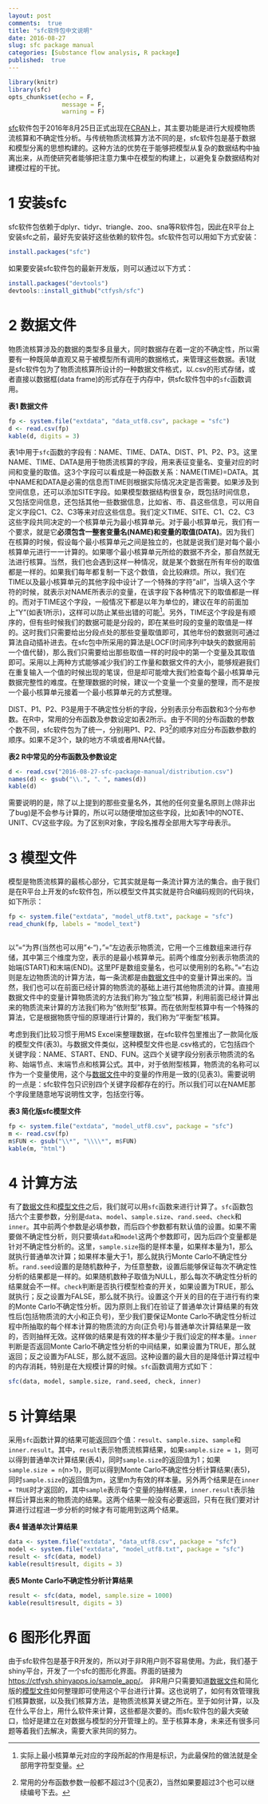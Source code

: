 ```yaml
---
layout: post
comments:  true
title: "sfc软件包中文说明"
date: 2016-08-27
slug: sfc package manual
categories: [Substance flow analysis, R package]
published:  true
---
```


```r
library(knitr)
library(sfc)
opts_chunk$set(echo = F,
               message = F,
               warning = F)
```

[sfc](https://cran.r-project.org/web/packages/sfc/index.html)软件包于2016年8月25日正式出现在[CRAN](https://cran.r-project.org/)上，其主要功能是进行大规模物质流核算和不确定性分析。与传统物质流核算方法不同的是，sfc软件包是基于数据和模型分离的思想构建的。这种方法的优势在于能够把模型从复杂的数据结构中抽离出来，从而使研究者能够把注意力集中在模型的构建上，以避免复杂数据结构对建模过程的干扰。

# 1 安装sfc

sfc软件包依赖于dplyr、tidyr、triangle、zoo、sna等R软件包，因此在R平台上安装sfc之前，最好先安装好这些依赖的软件包。sfc软件包可以用如下方式安装：

```r
install.packages("sfc")
```

如果要安装sfc软件包的最新开发版，则可以通过以下方式：

```r
install.packages("devtools")
devtools::install_github("ctfysh/sfc")
```

# 2 数据文件 {#data}

物质流核算涉及的数据的类型多且量大，同时数据存在着一定的不确定性，所以需要有一种既简单直观又易于被模型所有调用的数据格式，来管理这些数据。表1就是sfc软件包为了物质流核算所设计的一种数据文件格式，以.csv的形式存储，或者直接以数据框(data frame)的形式存在于内存中，供sfc软件包中的`sfc`函数调用。

<!--more-->

**表1 数据文件**
```r
fp <- system.file("extdata", "data_utf8.csv", package = "sfc")
d <- read.csv(fp)
kable(d, digits = 3)
```

表1中用于`sfc`函数的字段有：NAME、TIME、DATA、DIST、P1、P2、P3。这里NAME、TIME、DATA是用于物质流核算的字段，用来表征变量名、变量对应的时间和变量的取值。这3个字段可以看成是一种函数关系：NAME(TIME)=DATA。其中NAME和DATA是必需的信息而TIME则根据实际情况决定是否需要。如果涉及到空间信息，还可以添加SITE字段。如果模型数据结构很复杂，既包括时间信息，又包括空间信息，还包括其他一些数据信息，比如省、市、县这些信息，可以用自定义字段C1、C2、C3等来对应这些信息。我们定义TIME、SITE、C1、C2、C3这些字段共同决定的一个核算单元为最小核算单元。对于最小核算单元，我们有一个要求，就是它**必须包含一整套变量名(NAME)和变量的取值(DATA)**。因为我们在核算的时候，假设每个最小核算单元之间是独立的，也就是说我们是对每个最小核算单元进行一一计算的。如果哪个最小核算单元所给的数据不齐全，那自然就无法进行核算。当然，我们也会遇到这样一种情况，就是某个数据在所有年份的取值都是一样的。如果我们每年都复制一下这个数值，会比较麻烦。所以，我们在TIME以及最小核算单元的其他字段中设计了一个特殊的字符"all"，当填入这个字符的时候，就表示对NAME所表示的变量，在该字段下各种情况下的取值都是一样的。而对于TIME这个字段，一般情况下都是以年为单位的，建议在年的前面加上"Y"(如表1所示)，这样可以防止某些出错的可能[^1]。另外，TIME这个字段是有顺序的，但有些时候我们的数据可能是分段的，即在某些时段的变量的取值是一样的。这时我们只需要给出分段点处的那些变量取值即可，其他年份的数据则可通过算法自动插补进去。在sfc包中所采用的算法是LOCF(时间序列中缺失的数据用前一个值代替)，那么我们只需要给出那些取值一样的时段中的第一个变量及其取值即可。采用以上两种方式能够减少我们的工作量和数据文件的大小，能够规避我们在重复输入一个值的时候出现的笔误，但是却可能增大我们检查每个最小核算单元数据完整性的难度。在整理数据的时候，建议一个变量一个变量的整理，而不是按一个最小核算单元接着一个最小核算单元的方式整理。

[^1]: 实际上最小核算单元对应的字段所起的作用是标识，为此最保险的做法就是全部用字符型变量。

DIST、P1、P2、P3是用于不确定性分析的字段，分别表示分布函数和3个分布参数。在R中，常用的分布函数及参数设定如表2所示。由于不同的分布函数的参数个数不同，sfc软件包为了统一，分别用P1、P2、P3[^2]的顺序对应分布函数参数的顺序。如果不足3个，缺的地方不填或者用NA代替。

[^2]: 常用的分布函数参数一般都不超过3个(见表2)，当然如果要超过3个也可以继续编号下去。

**表2 R中常见的分布函数及参数设定**

```r
d <- read.csv("2016-08-27-sfc-package-manual/distribution.csv")
names(d) <- gsub("\\.", "、", names(d))
kable(d)
```

需要说明的是，除了以上提到的那些变量名外，其他的任何变量名原则上(除非出了bug)是不会参与计算的，所以可以随便增加这些字段，比如表1中的NOTE、UNIT、CV这些字段。为了区别R对象，字段名推荐全部用大写字母表示。

# 3 模型文件 {#model}

模型是物质流核算的最核心部分，它其实就是每一条流计算方法的集合。由于我们是在R平台上开发的sfc软件包，所以模型文件其实就是符合R编码规则的代码块，如下所示：

```r
fp <- system.file("extdata", "model_utf8.txt", package = "sfc")
read_chunk(fp, labels = "model_text")
```

```r

```

以"="为界(当然也可以用"<-")，"="左边表示物质流，它用一个三维数组来进行存储，其中第三个维度为空，表示的是最小核算单元。前两个维度分别表示物质流的始端(START)和末端(END)。这里PF是数组变量名，也可以使用别的名称。"="右边则是左边物质流的计算方法，每一条流都是由[数据文件](#data)中的变量计算出来的。当然，我们也可以在前面已经计算的物质流的基础上进行其他物质流的计算。直接用数据文件中的变量计算物质流的方法我们称为"独立型"核算，利用前面已经计算出来的物质流来计算的方法我们称为"依附型"核算。而在依附型核算中有一个特殊的算法，它是根据物质守恒的原理进行计算的，我们称为"平衡型"核算。

考虑到我们比较习惯于用MS Excel来整理数据，在sfc软件包里推出了一款简化版的模型文件(表3)。与数据文件类似，这种模型文件也是.csv格式的，它包括四个关键字段：NAME、START、END、FUN。这四个关键字段分别表示物质流的名称、始端节点、末端节点和核算公式。其中，对于依附型核算，物质流的名称可以作为一个变量使用，这个与[数据文件](#data)中的变量的作用是一致的(见表3)。需要说明的一点是：sfc软件包只识别四个关键字段都存在的行。所以我们可以在NAME那个字段里随意地写说明性文字，包括空行等。

**表3 简化版sfc模型文件**
```r
fp <- system.file("extdata", "model_utf8.csv", package = "sfc")
m <- read.csv(fp)
m$FUN <- gsub("\\*", "\\\\*", m$FUN)
kable(m, "html")
```

# 4 计算方法

有了[数据文件](#data)和[模型文件](#model)之后，我们就可以用`sfc`函数来进行计算了。`sfc`函数包括六个主要参数，分别是`data`、`model`、`sample.size`、`rand.seed`、`check`和`inner`。其中前两个参数是必填参数，而后四个参数都有默认值的设置。如果不需要做不确定性分析，则只要填`data`和`model`这两个参数即可，因为后四个变量都是针对不确定性分析的。这里，`sample.size`指的是样本量，如果样本量为1，那么就执行普通单次计算；如果样本量大于1，那么就执行Monte Carlo不确定性分析。`rand.seed`设置的是随机数种子，为任意整数，设置后能够保证每次不确定性分析的结果都是一样的。如果随机数种子取值为NULL，那么每次不确定性分析的结果就会不一样。`check`判断是否执行模型检查的开关，如果设置为TRUE，那么就执行；反之设置为FALSE，那么就不执行。设置这个开关的目的在于进行有约束的Monte Carlo不确定性分析。因为原则上我们在验证了普通单次计算结果的有效性后(包括物质流的大小和正负号)，至少我们要保证Monte Carlo不确定性分析过程中所抽取的每个样本计算的物质流的方向(正负号)与普通单次计算结果是一致的，否则抽样无效。这样做的结果是有效的样本量少于我们设定的样本量。`inner`判断是否返回Monte Carlo不确定性分析的中间结果，如果设置为TRUE，那么就返回；反之设置为FALSE，那么就不返回。这种设置的最大目的是降低计算过程中的内存消耗，特别是在大规模计算的时候。`sfc`函数调用方式如下：

```r
sfc(data, model, sample.size, rand.seed, check, inner)
```

# 5 计算结果

采用`sfc`函数计算的结果可能返回四个值：`result`、`sample.size`、`sample`和`inner.result`。其中，`result`表示物质流核算结果，如果`sample.size = 1`，则可以得到普通单次计算结果(表4)，同时`sample.size`的返回值为1；如果`sample.size = n`(n>1)，则可以得到Monte Carlo不确定性分析计算结果(表5)，同时`sample.size`的返回值为m，这里m为有效的样本量。另外两个结果是在`inner = TRUE`时才返回的，其中`sample`表示每个变量的抽样结果，`inner.result`表示抽样后计算出来的物质流的结果。这两个结果一般没有必要返回，只有在我们要对计算进行过程进一步分析的时候才有可能用到这两个结果。

**表4 普通单次计算结果**
```r
data <- system.file("extdata", "data_utf8.csv", package = "sfc")
model <- system.file("extdata", "model_utf8.txt", package = "sfc")
result <- sfc(data, model)
kable(result$result, digits = 3)
```

**表5 Monte Carlo不确定性分析计算结果**
```r
result <- sfc(data, model, sample.size = 1000)
kable(result$result, digits = 3)
```

# 6 图形化界面

由于sfc软件包是基于R开发的，所以对于非R用户则不容易使用。为此，我们基于shiny平台，开发了一个sfc的图形化界面。界面的链接为[https://ctfysh.shinyapps.io/sample_app/](https://ctfysh.shinyapps.io/sample_app/)。
非R用户只需要知道[数据文件](#data)和简化版的[模型文件](#model)如何整理即可使用这个平台进行计算。这也说明了，如何有效管理我们核算数据，以及我们核算方法，是物质流核算关键之所在。至于如何计算，以及在什么平台上，用什么软件来计算，这些都是次要的。而sfc软件包的最大突破口，恰好是建立在对数据与模型的分开管理上的。至于核算本身，未来还有很多问题等着我们去解决，需要大家共同的努力。


